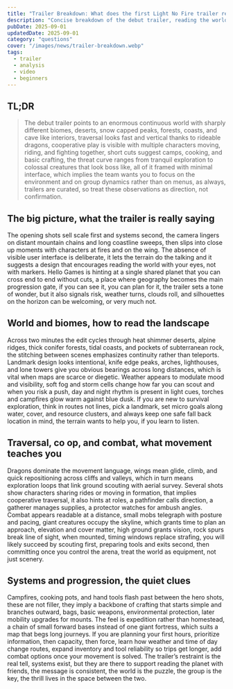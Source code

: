 ```yaml
---
title: "Trailer Breakdown: What does the first Light No Fire trailer reveal?"
description: "Concise breakdown of the debut trailer, reading the world, systems, and early hints, with the video embedded."
pubDate: 2025-09-01
updatedDate: 2025-09-01
category: "questions"
cover: "/images/news/trailer-breakdown.webp"
tags:
  - trailer
  - analysis
  - video
  - beginners
---
```





## TL;DR

> The debut trailer points to an enormous continuous world with sharply different biomes, deserts, snow capped peaks, forests, coasts, and cave like interiors, traversal looks fast and vertical thanks to rideable dragons, cooperative play is visible with multiple characters moving, riding, and fighting together, short cuts suggest camps, cooking, and basic crafting, the threat curve ranges from tranquil exploration to colossal creatures that look boss like, all of it framed with minimal interface, which implies the team wants you to focus on the environment and on group dynamics rather than on menus, as always, trailers are curated, so treat these observations as direction, not confirmation.



<EmbedYouTube url="https://www.youtube.com/watch?v=jKQem4Z6ioQ" title="Light No Fire — Official Trailer" />

## The big picture, what the trailer is really saying

The opening shots sell scale first and systems second, the camera lingers on distant mountain chains and long coastline sweeps, then slips into close up moments with characters at fires and on the wing. The absence of visible user interface is deliberate, it lets the terrain do the talking and it suggests a design that encourages reading the world with your eyes, not with markers. Hello Games is hinting at a single shared planet that you can cross end to end without cuts, a place where geography becomes the main progression gate, if you can see it, you can plan for it, the trailer sets a tone of wonder, but it also signals risk, weather turns, clouds roll, and silhouettes on the horizon can be welcoming, or very much not.

## World and biomes, how to read the landscape

Across two minutes the edit cycles through heat shimmer deserts, alpine ridges, thick conifer forests, tidal coasts, and pockets of subterranean rock, the stitching between scenes emphasizes continuity rather than teleports. Landmark design looks intentional, knife edge peaks, arches, lighthouses, and lone towers give you obvious bearings across long distances, which is vital when maps are scarce or diegetic. Weather appears to modulate mood and visibility, soft fog and storm cells change how far you can scout and when you risk a push, day and night rhythm is present in light cues, torches and campfires glow warm against blue dusk. If you are new to survival exploration, think in routes not lines, pick a landmark, set micro goals along water, cover, and resource clusters, and always keep one safe fall back location in mind, the terrain wants to help you, if you learn to listen.

## Traversal, co op, and combat, what movement teaches you

Dragons dominate the movement language, wings mean glide, climb, and quick repositioning across cliffs and valleys, which in turn means exploration loops that link ground scouting with aerial survey. Several shots show characters sharing rides or moving in formation, that implies cooperative traversal, it also hints at roles, a pathfinder calls direction, a gatherer manages supplies, a protector watches for ambush angles. Combat appears readable at a distance, small mobs telegraph with posture and pacing, giant creatures occupy the skyline, which grants time to plan an approach, elevation and cover matter, high ground grants vision, rock spurs break line of sight, when mounted, timing windows replace strafing, you will likely succeed by scouting first, preparing tools and exits second, then committing once you control the arena, treat the world as equipment, not just scenery.

## Systems and progression, the quiet clues

Campfires, cooking pots, and hand tools flash past between the hero shots, these are not filler, they imply a backbone of crafting that starts simple and branches outward, bags, basic weapons, environmental protection, later mobility upgrades for mounts. The feel is expedition rather than homestead, a chain of small forward bases instead of one giant fortress, which suits a map that begs long journeys. If you are planning your first hours, prioritize information, then capacity, then force, learn how weather and time of day change routes, expand inventory and tool reliability so trips get longer, add combat options once your movement is solved. The trailer’s restraint is the real tell, systems exist, but they are there to support reading the planet with friends, the message is consistent, the world is the puzzle, the group is the key, the thrill lives in the space between the two.
